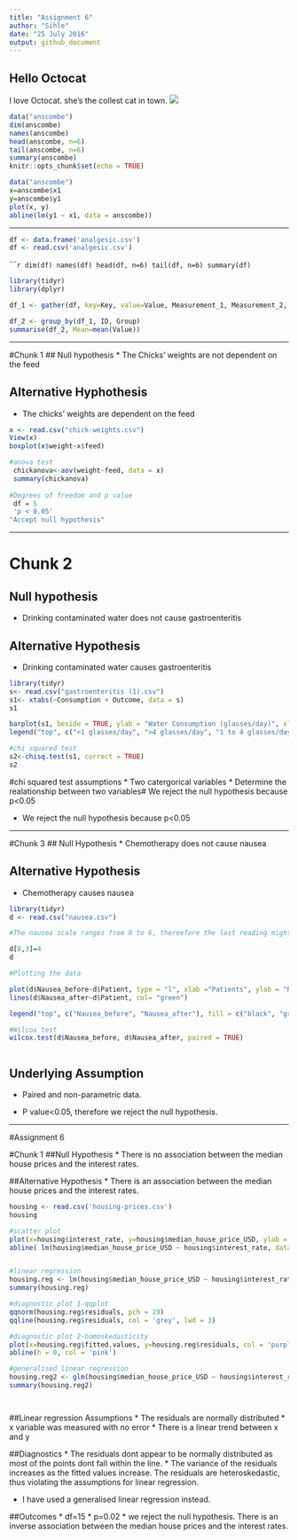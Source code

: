 ```yaml
---
title: "Assignment 6"
author: "Sihle"
date: "25 July 2016"
output: github_document
---
```


## Hello Octocat
I love Octocat. she's the collest cat in town.
![](https://dl.dropboxusercontent.com/u/11805474/painblogr/biostats/images/octocat.png)

```r
data("anscombe")
dim(anscombe)
names(anscombe)
head(anscombe, n=6)
tail(anscombe, n=6)
summary(anscombe)
knitr::opts_chunk$set(echo = TRUE)
```


```r
data("anscombe")
x=anscombe$x1
y=anscombe$y1
plot(x, y)
abline(lm(y1 ~ x1, data = anscombe))
```
---

```r
df <- data.frame('analgesic.csv')
df <- read.csv('analgesic.csv')
```

``````r
dim(df)
names(df)
head(df, n=6)
tail(df, n=6)
summary(df)
```

```r
library(tidyr)
library(dplyr)

df_1 <- gather(df, key=Key, value=Value, Measurement_1, Measurement_2, Measurement_3, -ID)

df_2 <- group_by(df_1, ID, Group)
summarise(df_2, Mean=mean(Value))
```
***
#Chunk 1
## Null hypothesis
* The Chicks' weights are not dependent on the feed

## Alternative Hyphothesis
* The chicks' weights are dependent on the feed
```r
x <- read.csv("chick-weights.csv")
View(x)
boxplot(x$weight~x$feed)

#anova test
 chickanova<-aov(weight~feed, data = x)
 summary(chickanova)
 
#Degrees of freedom and p value
 df = 5
 'p < 0.05'
"Accept null hypothesis"


```
***
# Chunk 2
## Null hypothesis
* Drinking contaminated water does not cause gastroenteritis

## Alternative Hypothesis
* Drinking contaminated water causes gastroenteritis
```r
library(tidyr)
s<- read.csv("gastroenteritis (1).csv")
s1<- xtabs(~Consumption + Outcome, data = s)
s1

barplot(s1, beside = TRUE, ylab = "Water Consumption (glasses/day)", xlab = "Clinical Presentation", main = "Relationship between Water Consumption and the presentation of Gastroenteritis", col = c("blue", "maroon", "grey"))
legend("top", c("<1 glasses/day", ">4 glasses/day", "1 to 4 glasses/day"), fill = c("blue", "maroon", "grey"))

#chi squared test
s2<-chisq.test(s1, correct = TRUE)
s2


```
#chi squared test assumptions
* Two catergorical variables 
* Determine the realationship between two variables# We reject the null hypothesis because p<0.05

* We reject the null hypothesis because p<0.05

***

#Chunk 3
## Null Hypothesis
* Chemotherapy does not cause nausea

## Alternative Hypothesis
* Chemotherapy causes nausea

```r
library(tidyr)
d <- read.csv("nausea.csv")

#The nausea scale ranges from 0 to 6, thereefore the last reading might have been an error. I have changed to to 4 to have it align with the other readings.

d[8,3]=4
d

#Plotting the data

plot(d$Nausea_before~d$Patient, type = "l", xlab ="Patients", ylab = "Nausea Rating", ylim= c(0,6))
lines(d$Nausea_after~d$Patient, col= "green")

legend("top", c("Nausea_before", "Nausea_after"), fill = c("black", "green"))

#Wilcox test
wilcox.test(d$Nausea_before, d$Nausea_after, paired = TRUE)



```

## Underlying Assumption
* Paired and non-parametric data.

* P value<0.05, therefore we reject the null hypothesis.

***

#Assignment 6

#Chunk 1
##Null Hypothesis
* There is no association between the median house prices and the interest rates.  

##Alternative Hypothesis
* There is an association between the median house prices and the interest rates.


```r
housing <- read.csv('housing-prices.csv')
housing

#scatter plot
plot(x=housing$interest_rate, y=housing$median_house_price_USD, ylab = 'Median House Price (USD)', xlab = 'Interest Rate', main = 'Relatinship between Housing Prices and Interest Rates.', pch = 19, col = 'red')
abline( lm(housing$median_house_price_USD ~ housing$interest_rate, data= housing), lwd = 2, col = 'navy')


#linear regression
housing.reg <- lm(housing$median_house_price_USD ~ housing$interest_rate, data= housing)
summary(housing.reg)

#diagnostic plot 1-qqplot
qqnorm(housing.reg$residuals, pch = 19)
qqline(housing.reg$residuals, col = 'grey', lwd = 3)

#diagnostic plot 2-homoskedasticity
plot(x=housing.reg$fitted.values, y=housing.reg$residuals, col = 'purple', main = 'Fitted Values vs Residuals', xlab = 'Fitted Values', ylab = 'Residuals')
abline(h = 0, col = 'pink')

#generalised linear regression
housing.reg2 <- glm(housing$median_house_price_USD ~ housing$interest_rate, data= housing)
summary(housing.reg2)




```

##Linear regression Assumptions
* The residuals are normally distributed
* x variable was measured with no error
* There is a linear trend between x and y

##Diagnostics
* The residuals dont appear to be normally distributed as most of the points dont fall within the line.
* The variance of the residuals increases as the fitted values increase. The residuals are heteroskedastic, thus violating the assumptions for linear regression. 

* I have used a generalised linear regression instead.



##Outcomes
* df=15
* p=0.02
* we reject the null hypothesis. There is an inverse association between the median house prices and the interest rates.






